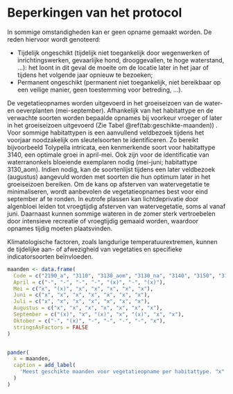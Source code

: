 # Beperkingen van het protocol

```{=html}
<!--
Alleen in te vullen indien van toepassing.
Bespreek onder welke condities het protocol niet gebruikt kan worden of wanneer afwijkingen nodig zijn ten opzichte van het standaard protocol.
Vermeld hier ook mogelijke interferenties, knelpunten, ...
-->
```

In sommige omstandigheden kan er geen opname gemaakt worden.
De reden hiervoor wordt genoteerd:

-   Tijdelijk ongeschikt (tijdelijk niet toegankelijk door wegenwerken of inrichtingswerken, gevaarlijke hond, drooggevallen, te hoge waterstand, ...): het loont in dit geval de moeite om de locatie later in het jaar of tijdens het volgende jaar opnieuw te bezoeken;
-   Permanent ongeschikt (permanent niet toegankelijk, niet bereikbaar op een veilige manier, geen toestemming voor betreding, ...).

De vegetatieopnames worden uitgevoerd in het groeiseizoen van de water- en oeverplanten (mei-september).
Afhankelijk van het habitattype en de verwachte soorten worden bepaalde opnames bij voorkeur vroeger of later in het groeiseizoen uitgevoerd (Zie Tabel \@ref(tab:geschikte-maanden)) .
Voor sommige habitattypen is een aanvullend veldbezoek tijdens het voorjaar noodzakelijk om sleutelsoorten te identificeren.
Zo bereikt bijvoorbeeld Tolypella intricata, een kenmerkende soort voor habitattype 3140, een optimale groei in april-mei.
Ook zijn voor de identificatie van waterranonkels bloeiende exemplaren nodig (mei-juni; habitattype 3130_aom).
Indien nodig, kan de soortenlijst tijdens een later veldbezoek (augustus) aangevuld worden met soorten die hun optimum later in het groeiseizoen bereiken.
Om de kans op afsterven van watervegetatie te minimaliseren, wordt aanbevolen de vegetatieopnames best voor eind september af te ronden.
In eutrofe plassen kan lichtdeprivatie door algenbloei leiden tot vroegtijdig afsterven van watervegetatie, soms al vanaf juni.
Daarnaast kunnen sommige wateren in de zomer sterk vertroebelen door intensieve recreatie of vroegtijdig gemaaid worden, waardoor opnames tijdig moeten plaatsvinden.

Klimatologische factoren, zoals langdurige temperatuurextremen, kunnen de tijdelijke aan- of afwezigheid van vegetaties en specifieke indicatorsoorten beïnvloeden.

```r
maanden <- data.frame(
  Code = c("2190_a", "3110", "3130_aom", "3130_na", "3140", "3150", "3160"),
  April = c("-", "-", "-", "-", "(x)", "-", "(x)"),
  Mei = c("x", "(x)", "x", "x", "x", "x", "x"),
  Juni = c("x", "x", "x", "x", "x", "x", "x"),
  Juli = c("x", "x", "x", "x", "x", "x", "x"),
  Augustus = c("x", "x", "x", "x", "x", "x", "x"),
  September = c("(x)", "x", "(x)", "x", "(x)", "x", "x"),
  Oktober = c("-", "(x)", "-", "-", "-", "-", "x"),
  stringsAsFactors = FALSE
)


pander(
  x = maanden,
  caption = add_label(
    'Meest geschikte maanden voor vegetatieopname per habitattype. "x" = geschikt, "(x)" = minder geschikt, "-" = niet aangewezen.'
  )
)
```
